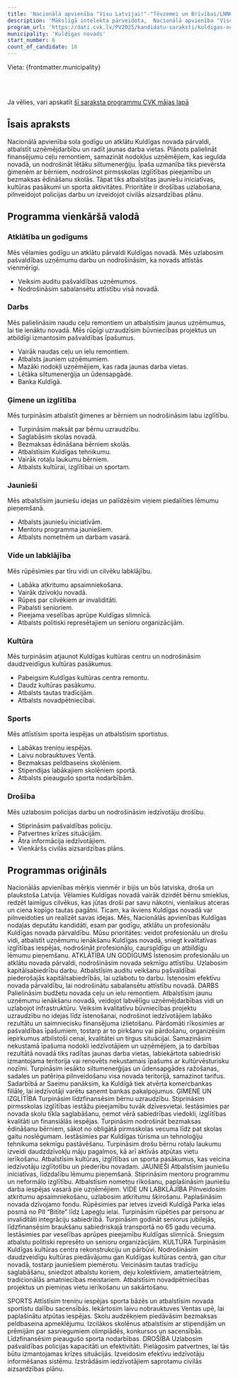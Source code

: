 ```yaml
---
title: 'Nacionālā apvienība "Visu Latvijai!"-"Tēvzemei un Brīvībai/LNNK"'
description: 'Mākslīgā intelekta pārveidota,  Nacionālā apvienība "Visu Latvijai!"-"Tēvzemei un Brīvībai/LNNK" - Kuldīgas novads programma vienkāršā valodā'
program_url: 'https://dati.cvk.lv/PV2025/kandidatu-saraksti/kuldigas-novads/nacionala-apvieniba-visu-latvijai-tevzemei-un-brivibailnnk'
municipality: 'Kuldīgas novads'
start_number: 6
count_of_candidate: 18
---
```



Vieta: {frontmatter.municipality}<br/>

<Badge text="Atklāta pārvaldība" variant="note" size="small" /> <Badge text="Uzņēmējdarbības atbalsts" variant="note" size="small" /> <Badge text="Ģimene un izglītība" variant="note" size="small" /> <Badge text="Drošība un labklājība" variant="note" size="small" /> <Badge text="Kultūras un sporta attīstība" variant="note" size="small" />

<br/><br/> 

<Card title='Šis ir mākslīga intelekta ģenerēts apraksts' icon='starlight'>
    Ja vēlies, vari apskatīt <a href={frontmatter.program_url} target='_blank'>šī saraksta programmu CVK mājas lapā</a>
    </Card>

## Īsais apraksts

Nacionālā apvienība sola godīgu un atklātu Kuldīgas novada pārvaldi, atbalstīt uzņēmējdarbību un radīt jaunas darba vietas. Plānots palielināt finansējumu ceļu remontiem, samazināt nodokļus uzņēmējiem, kas iegulda novadā, un nodrošināt lētāku siltumenerģiju. Īpaša uzmanība tiks pievērsta ģimenēm ar bērniem, nodrošinot pirmsskolas izglītības pieejamību un bezmaksas ēdināšanu skolās. Tāpat tiks atbalstītas jauniešu iniciatīvas, kultūras pasākumi un sporta aktivitātes. Prioritāte ir drošības uzlabošana, pilnveidojot policijas darbu un izveidojot civilās aizsardzības plānu.

## Programma vienkāršā valodā

### Atklātība un godīgums

Mēs vēlamies godīgu un atklātu pārvaldi Kuldīgas novadā. Mēs uzlabosim pašvaldības uzņēmumu darbu un nodrošināsim, ka novads attīstās vienmērīgi.

*   Veiksim auditu pašvaldības uzņēmumos.
*   Nodrošināsim sabalansētu attīstību visā novadā.

### Darbs

Mēs palielināsim naudu ceļu remontiem un atbalstīsim jaunus uzņēmumus, lai tie ienāktu novadā. Mēs rūpīgi uzraudzīsim būvniecības projektus un atbildīgi izmantosim pašvaldības īpašumus.

*   Vairāk naudas ceļu un ielu remontiem.
*   Atbalsts jauniem uzņēmumiem.
*   Mazāki nodokļi uzņēmējiem, kas rada jaunas darba vietas.
*   Lētāka siltumenerģija un ūdensapgāde.
*   Banka Kuldīgā.

### Ģimene un izglītība

Mēs turpināsim atbalstīt ģimenes ar bērniem un nodrošināsim labu izglītību.

*   Turpināsim maksāt par bērnu uzraudzību.
*   Saglabāsim skolas novadā.
*   Bezmaksas ēdināšana bērniem skolās.
*   Atbalstīsim Kuldīgas tehnikumu.
*   Vairāk rotaļu laukumu bērniem.
*   Atbalsts kultūrai, izglītībai un sportam.

### Jaunieši

Mēs atbalstīsim jauniešu idejas un palīdzēsim viņiem piedalīties lēmumu pieņemšanā.

*   Atbalsts jauniešu iniciatīvām.
*   Mentoru programma jauniešiem.
*   Atbalsts nometnēm un darbam vasarā.

### Vide un labklājība

Mēs rūpēsimies par tīru vidi un cilvēku labklājību.

*   Labāka atkritumu apsaimniekošana.
*   Vairāk dzīvokļu novadā.
*   Rūpes par cilvēkiem ar invaliditāti.
*   Pabalsti senioriem.
*   Pieejama veselības aprūpe Kuldīgas slimnīcā.
*   Atbalsts politiski represētajiem un senioru organizācijām.

### Kultūra

Mēs turpināsim atjaunot Kuldīgas kultūras centru un nodrošināsim daudzveidīgus kultūras pasākumus.

*   Pabeigsim Kuldīgas kultūras centra remontu.
*   Daudz kultūras pasākumu.
*   Atbalsts tautas tradīcijām.
*   Atbalsts novadpētniecībai.

### Sports

Mēs attīstīsim sporta iespējas un atbalstīsim sportistus.

*   Labākas treniņu iespējas.
*   Laivu nobrauktuves Ventā.
*   Bezmaksas peldbaseins skolēniem.
*   Stipendijas labākajiem skolēniem sportā.
*   Atbalsts pieaugušo sporta nodarbībām.

### Drošība

Mēs uzlabosim policijas darbu un nodrošināsim iedzīvotāju drošību.

*   Stiprināsim pašvaldības policiju.
*   Patvertnes krīzes situācijām.
*   Ātra informācija iedzīvotājiem.
*   Vienkāršs civilās aizsardzības plāns.

## Programmas oriģināls

Nacionālās apvienības mērķis vienmēr ir bijis un būs latviska, droša un plaukstoša Latvija. Vēlamies Kuldīgas novadā vairāk dzirdēt bērnu smieklus, redzēt laimīgus cilvēkus, kas jūtas droši par savu nākotni, vienlaikus atceras un ciena kopīgo tautas pagātni. Ticam, ka ikviens Kuldīgas novadā var pilnveidoties un realizēt savas idejas. Mēs, Nacionālās apvienības Kuldīgas nodaļas deputātu kandidāti, esam par godīgu, atklātu un profesionālu Kuldīgas novada pārvaldību.
Mūsu prioritātes: veidot profesionālu un drošu vidi, atbalstīt uzņēmumu ienākšanu Kuldīgas novadā, sniegt kvalitatīvas izglītības iespējas, nodrošināt profesionālu, caurspīdīgu un atbildīgu lēmumu pieņemšanu.
ATKLĀTĪBA UN GODĪGUMS
Īstenosim profesionālu un atklātu novada pārvaldi, nodrošināsim novada sekmīgu attīstību.
Uzlabosim kapitālsabiedrību darbu. Atbalstīsim auditu veikšanu pašvaldībai piederošajās kapitālsabiedrībās, lai uzlabotu to darbu.
Īstenosim efektīvu novada pārvaldību, lai nodrošinātu sabalansētu attīstību novadā.
DARBS
Palielināsim budžetu novada ceļu un ielu remontiem.
Atbalstīsim jaunu uzņēmumu ienākšanu novadā, veidojot labvēlīgu uzņēmējdarbības vidi un uzlabojot infrastruktūru.
Veiksim kvalitatīvu būvniecības projektu uzraudzību no idejas līdz īstenošanai, nodrošinot iedzīvotājiem labāko rezultātu un saimniecisku finansējuma izlietošanu.
Pārdomāti rīkosimies ar pašvaldības īpašumiem, tostarp ar to pirkšanu vai pārdošanu, organizēsim iepirkumus atbilstoši cenai, kvalitātei un tirgus situācijai.
Samazināsim nekustamā īpašuma nodokli iedzīvotājiem un uzņēmējiem, ja to darbības rezultātā novadā tiks radītas jaunas darba vietas, labiekārtota sabiedriski izmantojama teritorija vai renovēts nekustamais īpašums ar kultūrvēsturisku nozīmi.
Turpināsim iesākto siltumenerģijas un ūdensapgādes ražošanas, sadales un patēriņa pilnveidošanu visa novada teritorijā, samazinot tarifus.
Sadarbībā ar Saeimu panāksim, ka Kuldīgā tiek atvērta komercbankas filiāle, lai iedzīvotāji varētu saņemt bankas pakalpojumus.
ĢIMENE UN IZGLĪTĪBA
Turpināsim līdzfinansēsim bērnu uzraudzību.
Stiprināsim pirmsskolas izglītības iestāžu pieejamību tuvāk dzīvesvietai. Iestāsimies par novada skolu tīkla saglabāšanu, ņemot vērā sabiedrības viedokli, izglītības kvalitāti un finansiālās iespējas.
Turpināsim nodrošināt bezmaksas ēdināšanu bērniem, sākot no obligātā pirmsskolas vecuma līdz pat skolas gaitu noslēgumam.
Iestāsimies par Kuldīgas tūrisma un tehnoloģiju tehnikuma sekmīgu pastāvēšanu.
Turpināsim drošu bērnu rotaļu laukumu izveidi daudzdzīvokļu māju pagalmos, kā arī aktīvās atpūtas vietu ierīkošanu.
Atbalstīsim kultūras, izglītības un sporta pasākumus, kas veicina iedzīvotāju izglītotību un piederību novadam.
JAUNIEŠI
Atbalstīsim jauniešu iniciatīvas, līdzdalību lēmumu pieņemšanā.
Stiprināsim mentoru programmu un neformālo izglītību.
Atbalstīsim nometņu rīkošanu, paplašināsim jauniešu darba iespējas vasarā pie uzņēmējiem.
VIDE UN LABKLĀJĪBA
Pilnveidosim atkritumu apsaimniekošanu, uzlabosim atkritumu šķirošanu.
Paplašināsim novada dzīvojamo fondu.
Rūpēsimies par ietves izveidi Kuldīgā Parka ielas posmā no PII “Bitīte” līdz Lapegļu ielai.
Turpināsim rūpēties par personu ar invaliditāti integrāciju sabiedrībā.
Turpināsim godināt seniorus jubilejās, līdzfinansēsim braukšanu sabiedriskajā transportā no 65 gadu vecuma.
Iestāsimies par veselības aprūpes pieejamību Kuldīgas slimnīcā.
Sniegsim atbalstu politiski represēto un senioru organizācijām.
KULTŪRA
Turpināsim Kuldīgas kultūras centra rekonstrukciju un pārbūvi.
Nodrošināsim daudzveidīgu kultūras piedāvājumu gan Kuldīgas kultūras centrā, gan citur novadā, tostarp jauniešiem piemērotu.
Veicināsim tautas tradīciju saglabāšanu, sniedzot atbalstu koriem, deju kolektīviem, amatierteātriem, tradicionālās amatniecības meistariem.
Atbalstīsim novadpētniecības projektus un piemiņas vietu ierīkošanu un sakārtošanu.

SPORTS
Attīstīsim treniņu iespējas sporta bāzēs un atbalstīsim novada sportistu dalību sacensībās.
Iekārtosim laivu nobrauktuves Ventas upē, lai paplašinātu atpūtas iespējas.
Skolu audzēkņiem piedāvāsim bezmaksas peldbaseina apmeklējumu.
Izcilākos skolēnus atbalstīsim ar stipendijām un prēmijām par sasniegumiem olimpiādēs, konkursos un sacensībās.
Līdzfinansēsim pieaugušo sporta nodarbības.
DROŠĪBA
Uzlabosim pašvaldības policijas kapacitāti un efektivitāti.
Pielāgosim patvertnes, lai tās būtu izmantojamas krīzes situācijās.
Izveidosim efektīvu iedzīvotāju informēšanas sistēmu.
Izstrādāsim iedzīvotājiem saprotamu civilās aizsardzības plānu.
